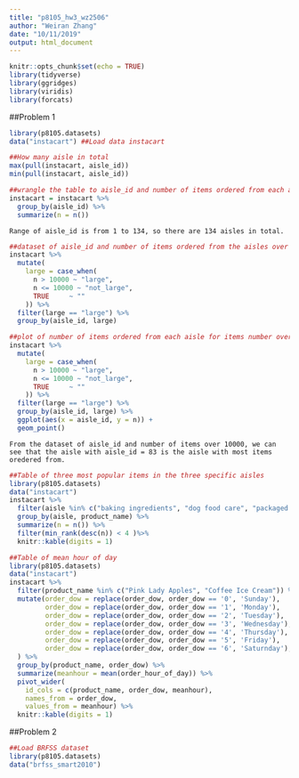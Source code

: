 ```yaml
---
title: "p8105_hw3_wz2506"
author: "Weiran Zhang"
date: "10/11/2019"
output: html_document
---
```


```r
knitr::opts_chunk$set(echo = TRUE)
library(tidyverse)
library(ggridges)
library(viridis)
library(forcats)
```


##Problem 1

```r
library(p8105.datasets)
data("instacart") ##Load data instacart

```

```r
##How many aisle in total
max(pull(instacart, aisle_id))
min(pull(instacart, aisle_id))

##wrangle the table to aisle_id and number of items ordered from each aisle
instacart = instacart %>%
  group_by(aisle_id) %>%
  summarize(n = n())


```
`Range of aisle_id is from 1 to 134, so there are 134 aisles in total.`

```r
##dataset of aisle_id and number of items ordered from the aisles over 10000 to check for the aisle with the most items ordered from
instacart %>%
  mutate(
    large = case_when(
      n > 10000 ~ "large",
      n <= 10000 ~ "not_large",
      TRUE     ~ ""
    )) %>%
  filter(large == "large") %>%
  group_by(aisle_id, large)

##plot of number of items ordered from each aisle for items number over 10000
instacart %>%
  mutate(
    large = case_when(
      n > 10000 ~ "large",
      n <= 10000 ~ "not_large",
      TRUE     ~ ""
    )) %>%
  filter(large == "large") %>%
  group_by(aisle_id, large) %>%
  ggplot(aes(x = aisle_id, y = n)) +
  geom_point()

```

`From the dataset of aisle_id and number of items over 10000, we can see that the aisle with aisle_id = 83 is the aisle with most items oredered from.`

```r
##Table of three most popular items in the three specific aisles
library(p8105.datasets)
data("instacart")
instacart %>%
  filter(aisle %in% c("baking ingredients", "dog food care", "packaged vegetables fruits")) %>%
  group_by(aisle, product_name) %>%
  summarize(n = n()) %>%
  filter(min_rank(desc(n)) < 4 )%>%
  knitr::kable(digits = 1)

```

```r

##Table of mean hour of day
library(p8105.datasets)
data("instacart")
instacart %>%
  filter(product_name %in% c("Pink Lady Apples", "Coffee Ice Cream")) %>%
  mutate(order_dow = replace(order_dow, order_dow == '0', 'Sunday'),
         order_dow = replace(order_dow, order_dow == '1', 'Monday'),
         order_dow = replace(order_dow, order_dow == '2', 'Tuesday'),
         order_dow = replace(order_dow, order_dow == '3', 'Wednesday'),
         order_dow = replace(order_dow, order_dow == '4', 'Thursday'),
         order_dow = replace(order_dow, order_dow == '5', 'Friday'),
         order_dow = replace(order_dow, order_dow == '6', 'Saturnday'),
  ) %>%
  group_by(product_name, order_dow) %>%
  summarize(meanhour = mean(order_hour_of_day)) %>%
  pivot_wider(
    id_cols = c(product_name, order_dow, meanhour),
    names_from = order_dow,
    values_from = meanhour) %>%
  knitr::kable(digits = 1)

```

##Problem 2

```r
##Load BRFSS dataset
library(p8105.datasets)
data("brfss_smart2010")

```




